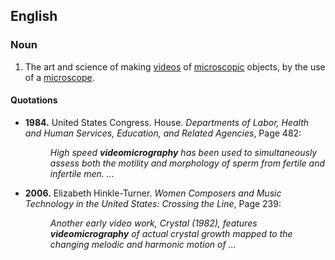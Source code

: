 ==English==

===Noun===
{{en-noun|-}}

# {{art}} {{science}} The art and science of making [[videos]] of [[microscopic]] objects, by the use of a [[microscope]].

====Quotations====
*'''1984.''' United States Congress. House. ''Departments of Labor, Health and Human Services, Education, and Related Agencies'', Page 482:
*:''High speed '''videomicrography''' has been used to simultaneously assess both the motility and morphology of sperm from fertile and infertile men. ...''
*'''2006.''' Elizabeth Hinkle-Turner. ''Women Composers and Music Technology in the United States: Crossing the Line'', Page 239:
*:''Another early video work, Crystal (1982), features '''videomicrography''' of actual crystal growth mapped to the changing melodic and harmonic motion of ...''